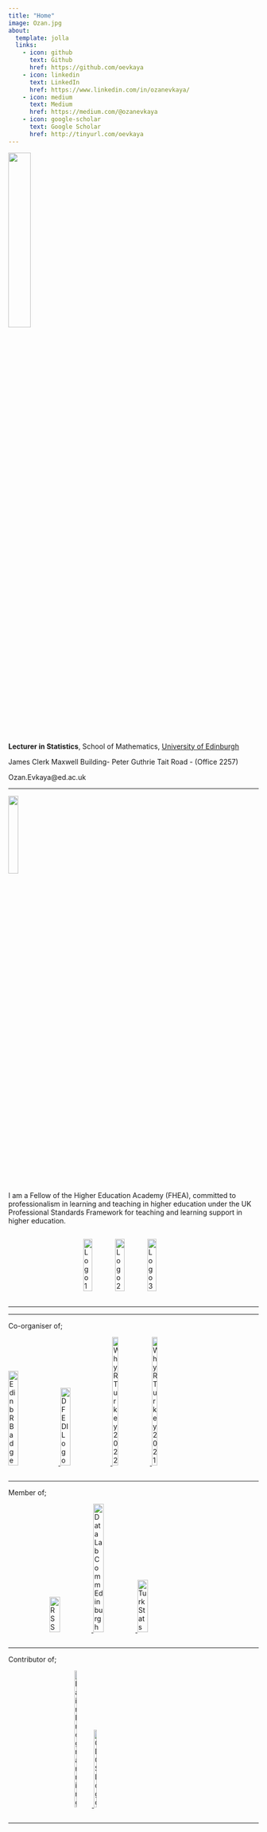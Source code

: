 ```yaml
---
title: "Home"
image: Ozan.jpg
about:
  template: jolla
  links:
    - icon: github
      text: Github
      href: https://github.com/oevkaya
    - icon: linkedin
      text: LinkedIn
      href: https://www.linkedin.com/in/ozanevkaya/
    - icon: medium
      text: Medium
      href: https://medium.com/@ozanevkaya
    - icon: google-scholar
      text: Google Scholar
      href: http://tinyurl.com/oevkaya
---
```


![](Mathematics_2col_cmyk.png){width=30%}


**Lecturer in Statistics**, School of Mathematics, [University of Edinburgh](https://www.ed.ac.uk/)

James Clerk Maxwell Building- Peter Guthrie Tait Road - (Office 2257)

Ozan.Evkaya@ed.ac.uk

---

![](FHEA_badge.png){width=20%}

I am a Fellow of the Higher Education Academy (FHEA), committed to professionalism in learning and teaching in higher education under the UK Professional Standards Framework for teaching and learning support in higher education.

<div style="display: flex; justify-content: space-around; align-items: center;">
  <img src="TA_2025_badge.jpg" alt="Logo 1" style="width: 30%;">
  <img src="TA_2024_badge.jpg" alt="Logo 2" style="width: 30%;">
  <img src="TA_2023_badge.jpg" alt="Logo 3" style="width: 30%;">
</div>

---

---

Co-organiser of;
<div style="display: flex; justify-content: space-around; align-items: center;">
  <a href="http://edinbr.org/">
    <img src="EdinbR_badge.png" alt="EdinbR Badge" style="width: 20%;">
  </a>
  <a href="https://edi-datafest.netlify.app/">
    <img src="df-edi-logo.png" alt="DF EDI Logo" style="width: 20%;">
  </a>
  <a href="https://whyr.pl/2022/turkey/">
    <img src="WhyR_Turkey22.jpg" alt="WhyR Turkey 2022" style="width: 15%;">
  </a>
  <a href="https://whyr.pl/2021/turkey/">
    <img src="WhyR_Turkey21.jpg" alt="WhyR Turkey 2021" style="width: 15%;">
  </a>
</div>

---

Member of;
<div style="display: flex; justify-content: space-around; align-items: center;">
  <a href="https://rss.org.uk/membership/join-now/fellow/">
    <img src="RSS_logo.png" alt="RSS" style="width: 25%;">
  </a>
  <a href="https://community.thedatalab.com/">
    <img src="DataLab_logo.png" alt="Data Lab Comm Edinburgh" style="width: 25%;">
  </a>
  <a href="https://www.turkistatistik.org.tr/">
    <img src="TurkStatDer.jpg" alt="Turk Stats" style="width: 25%;">
  </a>
</div>

<!-- Mentor; -->

<!-- <div style="display: flex; justify-content: space-around; align-items: center;"> -->
<!--   <a href="https://sites.google.com/view/drp-turkey/about"> -->
<!--     <img src="DRP_TR_24.png" alt="DRP Turkey 2024" style="width: 15%;"> -->
<!--   </a> -->
<!--   <a href="https://sites.google.com/view/drp-turkey/previous-programs/summer-2023/mentors"> -->
<!--     <img src="DRP_TR_23.png" alt="DRP Turkey 2023" style="width: 15%;"> -->
<!--   </a> -->
<!-- </div> -->

---

Contributor of;
<div style="display: flex; justify-content: space-around; align-items: center;">
  <a href="https://pairprogramming.ed.ac.uk/">
    <img src="pair-programming.png" alt="Pair Programming" style="width: 15%;">
  </a>
  <a href="https://www.cdcs.ed.ac.uk/">
    <img src="CDCS_logo.jpg" alt="CDCS Logo" style="width: 15%;">
  </a>
</div>

---


<!-- ![](TA_2024_badge.jpg){width=50%} -->



<!-- ![](TA_2023_badge.jpg){width=50%} -->
